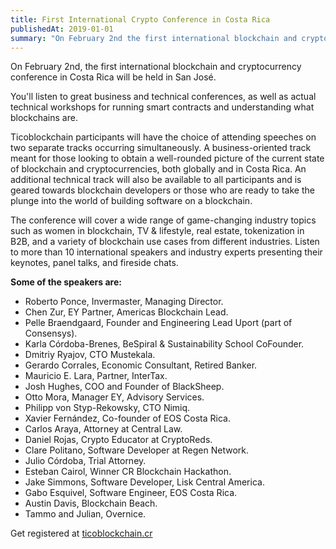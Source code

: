 ```yaml
---
title: First International Crypto Conference in Costa Rica
publishedAt: 2019-01-01
summary: "On February 2nd the first international blockchain and cryptocurrency conference in Costa Rica will be held in San José."
---
```


On February 2nd, the first international blockchain and cryptocurrency conference in Costa Rica will be held in San José.

You'll listen to great business and technical conferences, as well as actual technical workshops for running smart contracts and understanding what blockchains are.

Ticoblockchain participants will have the choice of attending speeches on two separate tracks occurring simultaneously. A business-oriented track meant for those looking to obtain a well-rounded picture of the current state of blockchain and cryptocurrencies, both globally and in Costa Rica. An additional technical track will also be available to all participants and is geared towards blockchain developers or those who are ready to take the plunge into the world of building software on a blockchain.

The conference will cover a wide range of game-changing industry topics such as women in blockchain, TV & lifestyle, real estate, tokenization in B2B, and a variety of blockchain use cases from different industries. Listen to more than 10 international speakers and industry experts presenting their keynotes, panel talks, and fireside chats.

**Some of the speakers are:**
- Roberto Ponce, Invermaster, Managing Director.
- Chen Zur, EY Partner, Americas Blockchain Lead.
- Pelle Braendgaard, Founder and Engineering Lead Uport (part of Consensys).
- Karla Córdoba-Brenes, BeSpiral & Sustainability School CoFounder.
- Dmitriy Ryajov, CTO Mustekala.
- Gerardo Corrales, Economic Consultant, Retired Banker.
- Mauricio E. Lara, Partner, InterTax.
- Josh Hughes, COO and Founder of BlackSheep.
- Otto Mora, Manager EY, Advisory Services.
- Philipp von Styp-Rekowsky, CTO Nimiq.
- Xavier Fernández, Co-founder of EOS Costa Rica.
- Carlos Araya, Attorney at Central Law.
- Daniel Rojas, Crypto Educator at CryptoReds.
- Clare Politano, Software Developer at Regen Network.
- Julio Córdoba, Trial Attorney.
- Esteban Cairol, Winner CR Blockchain Hackathon.
- Jake Simmons, Software Developer, Lisk Central America.
- Gabo Esquivel, Software Engineer, EOS Costa Rica.
- Austin Davis, Blockchain Beach.
- Tammo and Julian, Overnice.

Get registered at [ticoblockchain.cr](https://ticoblockchain.cr/)

